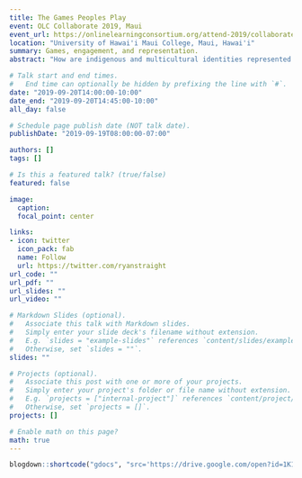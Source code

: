 ```yaml
---
title: The Games Peoples Play
event: OLC Collaborate 2019, Maui
event_url: https://onlinelearningconsortium.org/attend-2019/collaborate-maui/#topic3
location: "University of Hawai'i Maui College, Maui, Hawai'i"
summary: Games, engagement, and representation.
abstract: "How are indigenous and multicultural identities represented in video games? How can games be used to engage underrepresented groups and support deep learning in higher education? In this talk, Dr. Straight explores phenomena like gamification, game-based learning, and best practices for including these incredibly powerful but often mis- or under-utilized instructional strategies in supporting multicultural perspectives in education. He suggests ways in which, through these lenses, video games can create better understanding, engage underrepresented groups, and support more authentic learning experiences."

# Talk start and end times.
#   End time can optionally be hidden by prefixing the line with `#`.
date: "2019-09-20T14:00:00-10:00"
date_end: "2019-09-20T14:45:00-10:00"
all_day: false

# Schedule page publish date (NOT talk date).
publishDate: "2019-09-19T08:00:00-07:00"

authors: []
tags: []

# Is this a featured talk? (true/false)
featured: false

image:
  caption:
  focal_point: center

links:
- icon: twitter
  icon_pack: fab
  name: Follow
  url: https://twitter.com/ryanstraight
url_code: ""
url_pdf: ""
url_slides: ""
url_video: ""

# Markdown Slides (optional).
#   Associate this talk with Markdown slides.
#   Simply enter your slide deck's filename without extension.
#   E.g. `slides = "example-slides"` references `content/slides/example-slides.md`.
#   Otherwise, set `slides = ""`.
slides: ""

# Projects (optional).
#   Associate this post with one or more of your projects.
#   Simply enter your project's folder or file name without extension.
#   E.g. `projects = ["internal-project"]` references `content/project/deep-learning/index.md`.
#   Otherwise, set `projects = []`.
projects: []

# Enable math on this page?
math: true
---
```



```r
blogdown::shortcode("gdocs", "src='https://drive.google.com/open?id=1K1lm-gOU1b3XC2bWBkPjoGo--jxVLHbQpY_eLQqa28c'")
```
